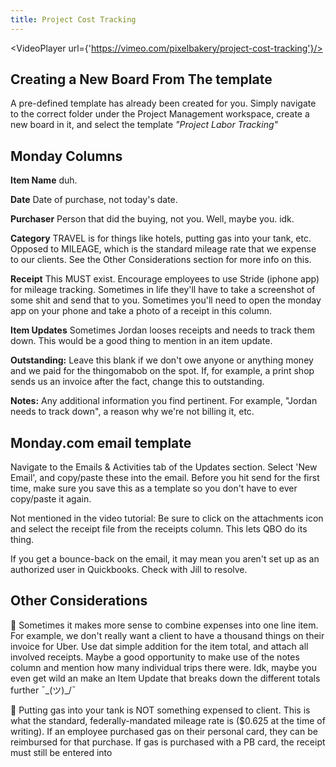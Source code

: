 ```yaml
---
title: Project Cost Tracking
---
```



<VideoPlayer url={'https://vimeo.com/pixelbakery/project-cost-tracking'}/>

## Creating a New Board From The template

A pre-defined template has already been created for you. Simply navigate to the correct folder under the Project Management workspace, create a new board in it, and select the template _"Project Labor Tracking"_

## Monday Columns

**Item Name**
duh.

**Date**
Date of purchase, not today's date.

**Purchaser**
Person that did the buying, not you. Well, maybe you. idk.

**Category**
TRAVEL is for things like hotels, putting gas into your tank, etc. Opposed to MILEAGE, which is the standard mileage rate that we expense to our clients. See the Other Considerations section for more info on this.

**Receipt**
This MUST exist. Encourage employees to use Stride (iphone app) for mileage tracking. Sometimes in life they'll have to take a screenshot of some shit and send that to you. Sometimes you'll need to open the monday app on your phone and take a photo of a receipt in this column.

**Item Updates**
Sometimes Jordan looses receipts and needs to track them down. This would be a good thing to mention in an item update.

**Outstanding:**
Leave this blank if we don't owe anyone or anything money and we paid for the thingomabob on the spot. If, for example, a print shop sends us an invoice after the fact, change this to outstanding.

**Notes:**
Any additional information you find pertinent. For example, "Jordan needs to track down", a reason why we're not billing it, etc.

## Monday.com email template

Navigate to the Emails & Activities tab of the Updates section. Select 'New Email', and copy/paste these into the email. Before you hit send for the first time, make sure you save this as a template so you don't have to ever copy/paste it again.

Not mentioned in the video tutorial: Be sure to click on the attachments icon and select the receipt file from the receipts column. This lets QBO do its thing.

If you get a bounce-back on the email, it may mean you aren't set up as an authorized user in Quickbooks. Check with Jill to resolve.

## Other Considerations

👀 Sometimes it makes more sense to combine expenses into one line item. For example, we don't really want a client to have a thousand things on their invoice for Uber. Use dat simple addition for the item total, and attach all involved receipts. Maybe a good opportunity to make use of the notes column and mention how many individual trips there were. Idk, maybe you even get wild an make an Item Update that breaks down the different totals further ¯\_(ツ)\_/¯

👀 Putting gas into your tank is NOT something expensed to client. This is what the standard, federally-mandated mileage rate is ($0.625 at the time of writing). If an employee purchased gas on their personal card, they can be reimbursed for that purchase. If gas is purchased with a PB card, the receipt must still be entered into
